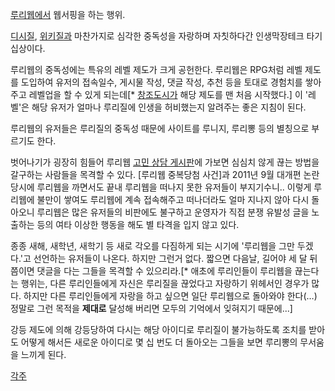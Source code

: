 [[루리웹]]에서 웹서핑을 하는 행위.

[[디시질]], [[위키질]]과 마찬가지로 심각한 중독성을 자랑하며 자칫하다간 인생막장테크 타기 십상이다.

루리웹의 중독성에는 특유의 레벨 제도가 크게 공헌한다. 루리웹은 RPG처럼 레벨 제도를 도입하여 유저의 접속일수, 게시물 작성, 댓글 작성, 추천 등을 토대로 경험치를 쌓아주고 레벨업을 할 수 있게 되는데[* [[창조도시]]가 해당 제도를 맨 처음 시작했다.] 이 '레벨'은 해당 유저가 얼마나 루리질에 인생을 허비했는지 알려주는 좋은 지침이 된다.

루리웹의 유저들은 루리질의 중독성 때문에 사이트를 루니지, 루리뽕 등의 별칭으로 부르기도 한다. 

벗어나기가 굉장히 힘들어 루리웹 [http://www.ruliweb.com/ruliboard/list.htm?main=hb&table=cmu_advice&left=j 고민 상담 게시판]에 가보면 심심치 않게 끊는 방법을 갈구하는 사람들을 목격할 수 있다. [루리웹 중복당첨 사건]과 2011년 9월 대개편 논란 당시에 루리웹을 까면서도 끝내 루리웹을 떠나지 못한 유저들이 부지기수니.. 이렇게 루리웹에 불만이 쌓여도 루리웹에 계속 접속해주고 떠나더라도 얼마 지나지 않아 다시 돌아오니 루리웹은 많은 유저들의 비판에도 불구하고 운영자가 직접 분쟁 유발성 글을 노출하는 등의 여타 이상한 행동을 해도 별 타격을 입지 않고 있다. 

종종 새해, 새학년, 새학기 등 새로 각오를 다짐하게 되는 시기에 '루리웹을 그만 두겠다.'고 선언하는 유저들이 나온다. 하지만 그런거 없다. 짧으면 다음날, 길어야 세 달 뒤 쯤이면 댓글을 다는 그들을 목격할 수 있으리라.[* 애초에 루리인들이 루리웹을 끊는다는 행위는, 다른 루리인들에게 자신은 루리질을 끊었다고 자랑하기 위헤서인 경우가 많다. 하지만 다른 루리인들에게 자랑을 하고 싶으면 일단 루리웹으로 돌아와야 한다(…) 정말로 그런 목적을 '''제대로''' 달성해 버리면 모두의 기억에서 잊혀지기 때문에...]

강등 제도에 의해 강등당하여 다시는 해당 아이디로 루리질이 불가능하도록 조치를 받아도 어떻게 해서든 새로운 아이디로 몇 십 번도 더 돌아오는 그들을 보면 루리뽕의 무서움을 느끼게 된다.

[[각주]]

